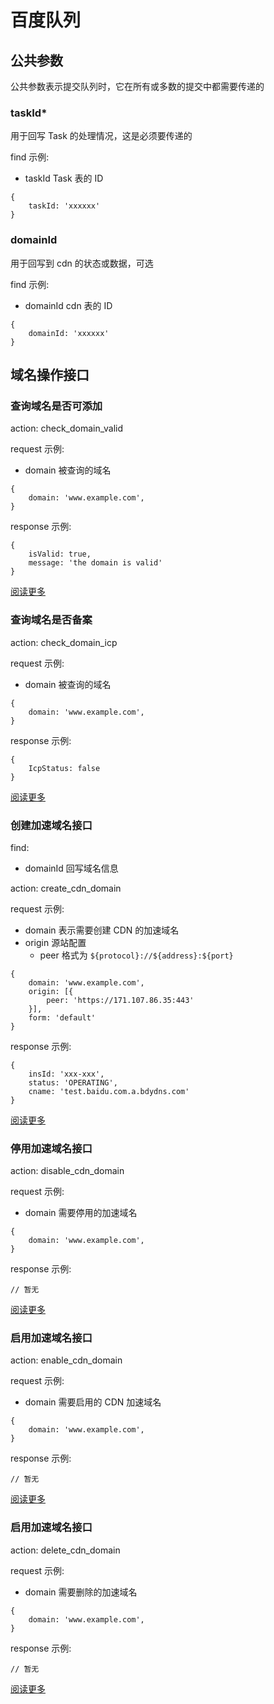 # 百度队列

## 公共参数

公共参数表示提交队列时，它在所有或多数的提交中都需要传递的

### taskId*

用于回写 Task 的处理情况，这是必须要传递的

find 示例:

- taskId Task 表的 ID

```
{
    taskId: 'xxxxxx'
}
```

### domainId

用于回写到 cdn 的状态或数据，可选

find 示例:

- domainId cdn 表的 ID

```
{
    domainId: 'xxxxxx'
}
```

## 域名操作接口

### 查询域名是否可添加

action: check_domain_valid

request 示例:

- domain 被查询的域名

```
{
    domain: 'www.example.com',
}
```

response 示例:

```
{
    isValid: true,
    message: 'the domain is valid'
}
```

[阅读更多](https://cloud.baidu.com/doc/CDN/s/qjwvyexh6)

### 查询域名是否备案

action: check_domain_icp

request 示例:

- domain 被查询的域名

```
{
    domain: 'www.example.com',
}
```

response 示例:

```
{
    IcpStatus: false
}
```

[阅读更多](https://cloud.baidu.com/doc/CDN/s/lk3qqkfag)

### 创建加速域名接口

find:
- domainId 回写域名信息

action: create_cdn_domain

request 示例:

- domain 表示需要创建 CDN 的加速域名
- origin 源站配置
    - peer 格式为 `${protocol}://${address}:${port}`

```
{
    domain: 'www.example.com',
    origin: [{
        peer: 'https://171.107.86.35:443'
    }],
    form: 'default'
}
```

response 示例:

```
{
    insId: 'xxx-xxx',
    status: 'OPERATING',
    cname: 'test.baidu.com.a.bdydns.com'
}
```

[阅读更多](https://cloud.baidu.com/doc/CDN/s/gjwvyex4o)

### 停用加速域名接口

action: disable_cdn_domain

request 示例:

- domain 需要停用的加速域名

```
{
    domain: 'www.example.com',
}
```

response 示例:

```
// 暂无
```

[阅读更多](https://cloud.baidu.com/doc/CDN/s/9jwvyew3e)

### 启用加速域名接口

action: enable_cdn_domain

request 示例:

- domain 需要启用的 CDN 加速域名

```
{
    domain: 'www.example.com',
}
```

response 示例:

```
// 暂无
```

[阅读更多](https://cloud.baidu.com/doc/CDN/s/Jjwvyexv8)

### 启用加速域名接口

action: delete_cdn_domain

request 示例:

- domain 需要删除的加速域名

```
{
    domain: 'www.example.com',
}
```

response 示例:

```
// 暂无
```

[阅读更多](https://cloud.baidu.com/doc/CDN/s/Njwvyey7f)
